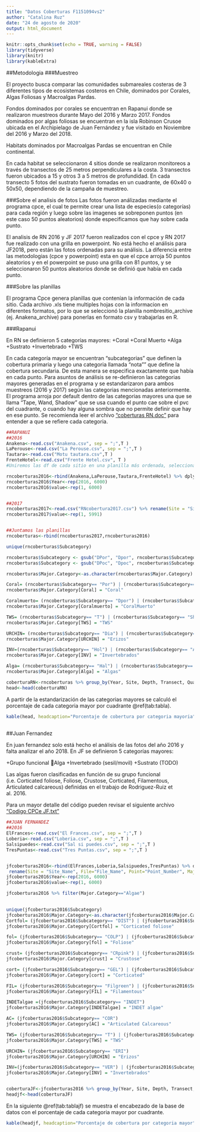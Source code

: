 ```yaml
---
title: "Datos Coberturas F1151094vs2"
author: "Catalina Ruz"
date: "24 de agosto de 2020"
output: html_document
---
```


```r
knitr::opts_chunk$set(echo = TRUE, warning = FALSE)
library(tidyverse)
library(knitr)
library(kableExtra)

```
##Metodologia
###Muestreo

El proyecto busca comparar las comunidades submareales costeras de 3 diferentes tipos de ecosistemas costeros en Chile, dominados por Corales, Algas Foliosas y Macroalgas Pardas.

Fondos dominados por corales se encuentran en Rapanui donde se realizaron muestreos durante Mayo del 2016 y Marzo 2017.
Fondos dominados por algas foliosas se encuentran en la isla Robinson Crusoe ubicada en el Archipielago de Juan Fernández y fue visitado en Noviembre del 2016 y Marzo del 2018.

Habitats dominados por Macroalgas Pardas se encuentran en Chile continental.

En cada habitat se seleccionaron 4 sitios donde se realizaron monitoreos a través de transectos de 25 metros perpendiculares a la costa. 3 transectos fueron ubicados a 15 y otros 3 a 5 metros de profundidad. En cada transecto 5 fotos del sustrato fueron tomadas en un cuadrante, de 60x40 o 50x50, dependiendo de la campaña de muestreo.  


###Sobre el analisis de fotos
Las fotos fueron análizadas mediante el programa cpce, el cual te permite crear una lista de especies(o categorías) para cada región y luego sobre las imagenes se sobreponen puntos (en este caso 50 puntos aleatorios) donde especificamos que hay sobre cada punto. 

El analisis de RN 2016 y JF 2017 fueron realizados con el cpce y RN 2017 fue realizado con una grilla en powerpoint. No está hecho el análisis para JF2018, pero están las fotos ordenadas para su análisis. La diferencia entre las metodologias (cpce y powerpoint) esta en que el cpce arroja 50 puntos aleatorios y en el powerpoint se puso una grilla con 81 puntos, y se seleccionaron 50 puntos aleatorios donde se definió que había en cada punto.

###Sobre las planillas 

El programa Cpce genera planillas que contenían la información de cada sitio.
Cada archivo .xls tiene multiples hojas con la informacion en diferentes formatos, por lo que se seleccionó la planilla nombresitio_archive (ej. Anakena_archive) para ponerlas en formato csv y trabajarlas en R.


###Rapanui

En RN se definieron 5 categorías mayores:
  +Coral
  +Coral Muerto
  +Alga
  +Sustrato
  +Invertebrado
  +TWS

En cada categoría mayor se encuentran "subcategorias" que definen la cobertura primaria y luego una categoria llamada "nota"" que define la cobertura secundaria. De esta manera se especifica exactamente que había en cada punto. 
Para asuntos de análisis se re-definieron las categorias mayores generadas en el programa y se estandarizaron para ambos muestreos (2016 y 2017) según las categorias mencionadas anteriormente.
El programa arroja por default dentro de las categorias mayores una que se llama "Tape, Wand, Shadow" que se usa cuando el punto cae sobre el pvc del cuadrante, o cuando hay alguna sombra que no permite definir que hay en ese punto.
Se recomienda leer el archivo ["coberturas RN.doc"](https://github.com/CataSallen/coberturasF1151094/blob/master/coberturas%20RN.docx) para entender a que se refiere cada categoria.

```r
##RAPANUI
##2016
Anakena<-read.csv("Anakena.csv", sep = ";",T ) 
LaPerouse<-read.csv("La Perouse.csv", sep = ";",T )
Tautara<-read.csv("Motu tautara.csv",T )
FrenteHotel<-read.csv("Frente Hotel.csv", T )
#Uniremos las df de cada sitio en una planilla más ordenada, seleccionando las columnas utiles y eliminamos las columnas sobrantes entregadas por default por el programa

rncoberturas2016<-rbind(Anakena,LaPerouse,Tautara,FrenteHotel) %>% dplyr::select(Habitat,Site.Name,Transect,Depth, Quad,File.Name,Point..,Major.Category,Subcategory,Notes) %>% rename(Site = "Site.Name", File="File.Name", Point="Point..")
rncoberturas2016$Year<-rep(2016, 6000) 
rncoberturas2016$value<-rep(1, 6000)


##2017
rncoberturas2017<-read.csv("RNcobertura2017.csv") %>% rename(Site = "Site.Name", File="File.Name", Point="Point..") 
rncoberturas2017$value<-rep(1, 5991)


##Juntamos las planillas
rncoberturas<-rbind(rncoberturas2017,rncoberturas2016)

```

```r

unique(rncoberturas$Subcategory)

rncoberturas$Subcategory <- gsub("DPor", "Dpor", rncoberturas$Subcategory)
rncoberturas$Subcategory <- gsub("DPoc", "Dpoc", rncoberturas$Subcategory)

rncoberturas$Major.Category<-as.character(rncoberturas$Major.Category)

Coral= (rncoberturas$Subcategory== "Por") | (rncoberturas$Subcategory== "Poc") | (rncoberturas$Subcategory== "Pocevd")| (rncoberturas$Subcategory== "Poceyd")| (rncoberturas$Subcategory== "Zoa") 
rncoberturas$Major.Category[Coral] = "Coral"

Coralmuerto= (rncoberturas$Subcategory== "Dpor") | (rncoberturas$Subcategory== "Dpoc") | (rncoberturas$Subcategory== "Dporfree") | (rncoberturas$Subcategory== "Dpocfree")
rncoberturas$Major.Category[Coralmuerto] = "CoralMuerto"

TWS= (rncoberturas$Subcategory== "T") | (rncoberturas$Subcategory== "Sha")| (rncoberturas$Subcategory== "W")
rncoberturas$Major.Category[TWS] = "TWS"  

URCHIN= (rncoberturas$Subcategory== "Dia") | (rncoberturas$Subcategory== "trip")| (rncoberturas$Subcategory== "Equi")| (rncoberturas$Subcategory== "Equinos") 
rncoberturas$Major.Category[URCHIN] = "Erizos"  

INV=(rncoberturas$Subcategory== "Hol") | (rncoberturas$Subcategory== "Act")
rncoberturas$Major.Category[INV] = "Invertebrados"  

Alga= (rncoberturas$Subcategory== "Hal") | (rncoberturas$Subcategory== "codinv") | (rncoberturas$Subcategory== "INDfol") |(rncoberturas$Subcategory== "Sty") |(rncoberturas$Subcategory== "Lia") |(rncoberturas$Subcategory== "Spo") |(rncoberturas$Subcategory== "Sar") |(rncoberturas$Subcategory== "Hyp") |(rncoberturas$Subcategory== "Lob") |(rncoberturas$Subcategory== "Colpo")   |(rncoberturas$Subcategory== "INDcrustCAL")   
rncoberturas$Major.Category[Alga] = "Algas"  

```


```r
coberturaRN<-rncoberturas %>% group_by(Year, Site, Depth, Transect, Quad, Major.Category) %>% summarise(Porcentaje= (sum(value)/50)*100)
head<-head(coberturaRN)
```



A partir de la estandarización de las categorias mayores se calculó el porcentaje de cada categoria mayor por cuadrante \@ref(tab:tabla).



```r


kable(head, headcaption="Porcentaje de cobertura por categoria mayoria") %>%   kable_styling(bootstrap_options = c("striped", "hover", "condensed", "responsive"),full_width = F)
  
```


##Juan Fernandez

En juan fernandez solo está hecho el análisis de las fotos del año 2016 y falta analizar el año 2018.
En JF se definieron 5 categorías mayores:

  +Grupo funcional Alga
  +Invertebrado (sesil/movil)
  +Sustrato (TODO)

Las algas fueron clasificadas en función de su grupo funcional (i.e. Corticated foliose, Foliose, Crustose, Corticated, Filamentous, Articulated calcareous) definidas en el trabajo de Rodriguez-Ruiz et al. 2016.

Para un mayor detalle del código pueden revisar el siguiente archivo ["Codigo CPCe JF.txt"](https://github.com/CataSallen/coberturasF1151094/blob/master/coberturas%20RN.docx)


```r

##JUAN FERNANDEZ
##2016
ElFrances<-read.csv("El Frances.csv", sep = ";",T ) 
Loberia<-read.csv("Loberia.csv", sep = ";",T )
Salsipuedes<-read.csv("Sal si puedes.csv", sep = ";",T )
TresPuntas<-read.csv("Tres Puntas.csv", sep = ";",T )


jfcoberturas2016<-rbind(ElFrances,Loberia,Salsipuedes,TresPuntas) %>% dplyr::select(Habitat,Site_Name,Transect,Depth, Quad,File_Name,Point_Number,Major_Category,Sub.category,Notes) %>% 
 rename(Site = "Site_Name", File="File_Name", Point="Point_Number", Major.Category="Major_Category", Subcategory="Sub.category")
jfcoberturas2016$Year<-rep(2016, 6000)  
jfcoberturas2016$value<-rep(1, 6000)

jfcoberturas2016 %>% filter(Major.Category=="Algae")
  

```

```r
unique(jfcoberturas2016$Subcategory)
jfcoberturas2016$Major.Category<-as.character(jfcoberturas2016$Major.Category)
Cortfol= (jfcoberturas2016$Subcategory== "DIST") | (jfcoberturas2016$Subcategory== "DICT") | (jfcoberturas2016$Subcategory== "PAD")
jfcoberturas2016$Major.Category[Cortfol] = "Corticated foliose"

fol= (jfcoberturas2016$Subcategory== "COLP") | (jfcoberturas2016$Subcategory== "COLPin") | (jfcoberturas2016$Subcategory== "Ulv")
jfcoberturas2016$Major.Category[fol] = "Foliose"

crust= (jfcoberturas2016$Subcategory== "CRpink") | (jfcoberturas2016$Subcategory== "CRbrown") 
jfcoberturas2016$Major.Category[crust] = "Crustose"

cort= (jfcoberturas2016$Subcategory== "GEL") | (jfcoberturas2016$Subcategory== "CHON") | (jfcoberturas2016$Subcategory== "COD") | (jfcoberturas2016$Subcategory== "LIA") 
jfcoberturas2016$Major.Category[cort] = "Corticated"

FIL= (jfcoberturas2016$Subcategory== "Filgreen") | (jfcoberturas2016$Subcategory== "FilRed") 
jfcoberturas2016$Major.Category[FIL] = "Filamentous"

INDETalgae =(jfcoberturas2016$Subcategory== "INDET") 
jfcoberturas2016$Major.Category[INDETalgae] = "INDET algae"

AC= (jfcoberturas2016$Subcategory== "COR") 
jfcoberturas2016$Major.Category[AC] = "Articulated Calcareous"

TWS= (jfcoberturas2016$Subcategory== "T") | (jfcoberturas2016$Subcategory== "Sha")| (jfcoberturas2016$Subcategory== "W")
jfcoberturas2016$Major.Category[TWS] = "TWS"  

URCHIN= (jfcoberturas2016$Subcategory== "ERI") 
jfcoberturas2016$Major.Category[URCHIN] = "Erizos"  

INV=(jfcoberturas2016$Subcategory== "VER") | (jfcoberturas2016$Subcategory== "PEPI")|(jfcoberturas2016$Subcategory== "SPO") | (jfcoberturas2016$Subcategory== "ARCA")|(jfcoberturas2016$Subcategory== "ANE") | (jfcoberturas2016$Subcategory== "CIRR")|(jfcoberturas2016$Subcategory== "GUI") 
jfcoberturas2016$Major.Category[INV] = "Invertebrados"  



```

```r
coberturaJF<-jfcoberturas2016 %>% group_by(Year, Site, Depth, Transect, Quad, Major.Category) %>% summarise(Porcentaje= (sum(value)/50)*100)
headjf<-head(coberturaJF)
```

En la siguiente \@ref(tab:tablajf) se muestra el encabezado de la base de datos con el porcentaje de cada categoria mayor por cuadrante.

```r


kable(headjf, headcaption="Porcentaje de cobertura por categoria mayor") %>%   kable_styling(bootstrap_options = c("striped", "hover", "condensed", "responsive"),full_width = F)
  
```
